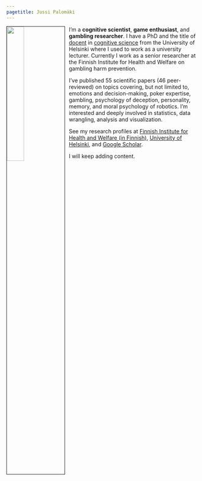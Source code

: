 ```yaml
---
pagetitle: Jussi Palomäki
---
```


<link rel="stylesheet" href="styles.css" type="text/css">

<img src="jussikuva2.jpg" style="width:30%; border:1px solid; margin-right: 10px" align="left"></td>

I'm a <b>cognitive scientist</b>, <b>game enthusiast</b>, and <b>gambling researcher</b>. I have a PhD and the title of <a href="https://www.helsinki.fi/en/about-us/people/researchers-and-teachers/docents">docent</a href> in <a href="https://en.wikipedia.org/wiki/Cognitive_science" target="_blank">cognitive science</a href> from the University of Helsinki where I used to work as a university lecturer. Currently I work as a senior researcher at the Finnish Institute for Health and Welfare on gambling harm prevention. 



I've published 55 scientific papers (46 peer-reviewed) on topics covering, but not limited to, emotions and decision-making, poker expertise, gambling, psychology of deception, personality, memory, and moral psychology of robotics. I'm interested and deeply involved in statistics, data wrangling, analysis and visualization.

See my research profiles at <a href="https://thl.fi/fi/thl/organisaatio/osastot-ja-yksikot/hyvinvointivaikuttajat/hyvinvoinnin-ja-terveyden-edistaminen/henkilosto/jussi-palomaki" target="_blank">Finnish Institute for Health and Welfare (in Finnish)</a href>, <a href="https://researchportal.helsinki.fi/en/persons/jussi-petteri-palomäki" target="_blank">University of Helsinki</a href>, and <a href="https://scholar.google.fi/citations?user=oKOImCYAAAAJ&hl=fi&oi=ao" target="_blank">Google Scholar</a href>.

I will keep adding content.


<br>
<br>
<br>

